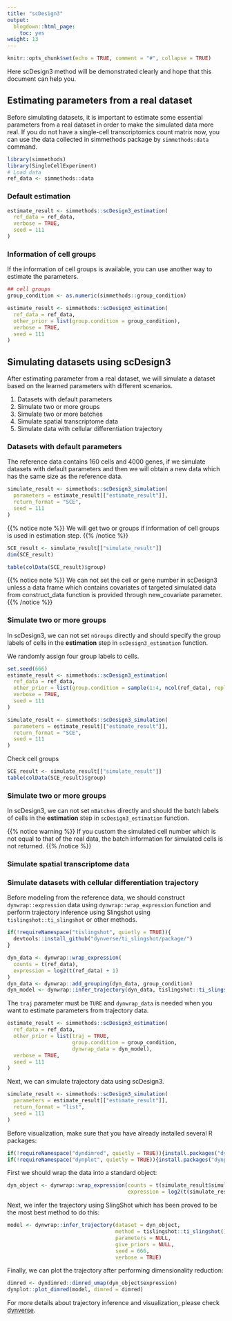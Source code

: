 ```yaml
---
title: "scDesign3"
output:
  blogdown::html_page:
    toc: yes
weight: 13
---
```


<!-- github markdown built using 
rmarkdown::render("vignettes/Splat.Rmd", output_format = rmarkdown::github_document())
-->

```r
knitr::opts_chunk$set(echo = TRUE, comment = "#", collapse = TRUE)
```
Here scDesign3 method will be demonstrated clearly and hope that this document can help you.

## Estimating parameters from a real dataset

Before simulating datasets, it is important to estimate some essential parameters from a real dataset in order to make the simulated data more real. If you do not have a single-cell transcriptomics count matrix now, you can use the data collected in simmethods package by `simmethods:data` command.

```r
library(simmethods)
library(SingleCellExperiment)
# Load data
ref_data <- simmethods::data
```

### Default estimation

```r
estimate_result <- simmethods::scDesign3_estimation(
  ref_data = ref_data,
  verbose = TRUE,
  seed = 111
)
```


### Information of cell groups

If the information of cell groups is available, you can use another way to estimate the parameters.

```r
## cell groups
group_condition <- as.numeric(simmethods::group_condition)
```


```r
estimate_result <- simmethods::scDesign3_estimation(
  ref_data = ref_data,
  other_prior = list(group.condition = group_condition),
  verbose = TRUE,
  seed = 111
)
```


## Simulating datasets using scDesign3

After estimating parameter from a real dataset, we will simulate a dataset based on the learned parameters with different scenarios.

1. Datasets with default parameters
2. Simulate two or more groups
3. Simulate two or more batches
4. Simulate spatial transcriptome data
5. Simulate data with cellular differentiation trajectory

### Datasets with default parameters

The reference data contains 160 cells and 4000 genes, if we simulate datasets with default parameters and then we will obtain a new data which has the same size as the reference data.

```r
simulate_result <- simmethods::scDesign3_simulation(
  parameters = estimate_result[["estimate_result"]],
  return_format = "SCE",
  seed = 111
)
```

{{% notice note %}}
We will get two or groups if information of cell groups is used in estimation step.
{{% /notice %}}

```r
SCE_result <- simulate_result[["simulate_result"]]
dim(SCE_result)
```

```r
table(colData(SCE_result)$group)
```

{{% notice note %}}
We can not set the cell or gene number in scDesign3 unless a data frame which contains covariates of targeted simulated data from construct_data function is provided through new_covariate parameter.
{{% /notice %}}


### Simulate two or more groups

In scDesign3, we can not set `nGroups` directly and should specify the group labels of cells in the **estimation** step in `scDesign3_estimation` function.

We randomly assign four group labels to cells.
```r
set.seed(666)
estimate_result <- simmethods::scDesign3_estimation(
  ref_data = ref_data,
  other_prior = list(group.condition = sample(1:4, ncol(ref_data), replace = TRUE)),
  verbose = TRUE,
  seed = 111
)
```


```r
simulate_result <- simmethods::scDesign3_simulation(
  parameters = estimate_result[["estimate_result"]],
  return_format = "SCE",
  seed = 111
)
```

Check cell groups
```r
SCE_result <- simulate_result[["simulate_result"]]
table(colData(SCE_result)$group)
```


### Simulate two or more groups

In scDesign3, we can not set `nBatches` directly and should the batch labels of cells in the **estimation** step in `scDesign3_estimation` function.

{{% notice warning %}}
If you custom the simulated cell number which is not equal to that of the real data, the batch information for simulated cells is not returned.
{{% /notice %}}



### Simulate spatial transcriptome data

### Simulate datasets with cellular differentiation trajectory

Before modeling from the reference data, we should construct `dynwrap::expression` data using `dynwrap::wrap_expression` function and perform trajectory inference using Slingshot using `tislingshot::ti_slingshot` or other methods.

```r
if(!requireNamespace("tislingshot", quietly = TRUE)){
  devtools::install_github("dynverse/ti_slingshot/package/")
}
```


```r
dyn_data <- dynwrap::wrap_expression(
  counts = t(ref_data),
  expression = log2(t(ref_data) + 1)
)
dyn_data <- dynwrap::add_grouping(dyn_data, group_condition)
dyn_model <- dynwrap::infer_trajectory(dyn_data, tislingshot::ti_slingshot())
```


The `traj` parameter must be `TURE` and `dynwrap_data` is needed when you want to estimate parameters from trajectory data.
```r
estimate_result <- simmethods::scDesign3_estimation(
  ref_data = ref_data,
  other_prior = list(traj = TRUE,
                     group.condition = group_condition,
                     dynwrap_data = dyn_model),
  verbose = TRUE,
  seed = 111
)
```


Next, we can simulate trajectory data using scDesign3.
```r
simulate_result <- simmethods::scDesign3_simulation(
  parameters = estimate_result[["estimate_result"]],
  return_format = "list",
  seed = 111
)
```


Before visualization, make sure that you have already installed several R packages:
```r
if(!requireNamespace("dyndimred", quietly = TRUE)){install.packages("dyndimred")}
if(!requireNamespace("dynplot", quietly = TRUE)){install.packages("dynplot")}
```

First we should wrap the data into a standard object:

```r
dyn_object <- dynwrap::wrap_expression(counts = t(simulate_result$simulate_result$count_data),
                                       expression = log2(t(simulate_result$simulate_result$count_data) + 1))
```

Next, we infer the trajectory using SlingShot which has been proved to be the most best method to do this:

```r
model <- dynwrap::infer_trajectory(dataset = dyn_object,
                                   method = tislingshot::ti_slingshot(),
                                   parameters = NULL,
                                   give_priors = NULL,
                                   seed = 666,
                                   verbose = TRUE)
```

Finally, we can plot the trajectory after performing dimensionality reduction:
```r
dimred <- dyndimred::dimred_umap(dyn_object$expression)
dynplot::plot_dimred(model, dimred = dimred)
```

For more details about trajectory inference and visualization, please check [dynverse](https://dynverse.org/).
